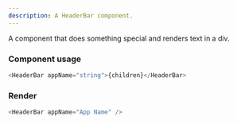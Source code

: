 ```yaml
---
description: A HeaderBar component.
---
```



A component that does something special and renders text in a div.

### Component usage

```js
<HeaderBar appName="string">{children}</HeaderBar>
```

### Render

```js live
<HeaderBar appName="App Name" />
```
